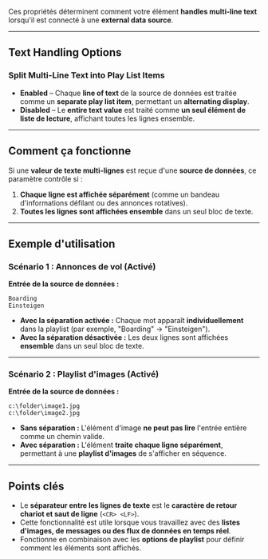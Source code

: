 Ces propriétés déterminent comment votre élément **handles multi-line text** lorsqu'il est connecté à une **external data source**.

***

## **Text Handling Options**

### **Split Multi-Line Text into Play List Items**

* **Enabled** – Chaque **line of text** de la source de données est traitée comme un **separate play list item**, permettant un **alternating display**.
* **Disabled** – Le **entire text value** est traité comme **un seul élément de liste de lecture**, affichant toutes les lignes ensemble.

***

## **Comment ça fonctionne**

Si une **valeur de texte multi-lignes** est reçue d'une **source de données**, ce paramètre contrôle si :

1. **Chaque ligne est affichée séparément** (comme un bandeau d'informations défilant ou des annonces rotatives).
2. **Toutes les lignes sont affichées ensemble** dans un seul bloc de texte.

***

## **Exemple d'utilisation**

### **Scénario 1 : Annonces de vol (Activé)**

**Entrée de la source de données :**

```
Boarding  
Einsteigen
```

* **Avec la séparation activée :** Chaque mot apparaît **individuellement** dans la playlist (par exemple, "Boarding" → "Einsteigen").
* **Avec la séparation désactivée :** Les deux lignes sont affichées **ensemble** dans un seul bloc de texte.

***

### **Scénario 2 : Playlist d'images (Activé)**

**Entrée de la source de données :**

```
c:\folder\image1.jpg  
c:\folder\image2.jpg  
```

* **Sans séparation :** L'élément d'image **ne peut pas lire** l'entrée entière comme un chemin valide.
* **Avec séparation :** L'élément **traite chaque ligne séparément**, permettant à une **playlist d'images** de s'afficher en séquence.

***

## **Points clés**

* Le **séparateur entre les lignes de texte** est le **caractère de retour chariot et saut de ligne** (`<CR> <LF>`).
* Cette fonctionnalité est utile lorsque vous travaillez avec des **listes d'images, de messages ou des flux de données en temps réel**.
* Fonctionne en combinaison avec les **options de playlist** pour définir comment les éléments sont affichés.
